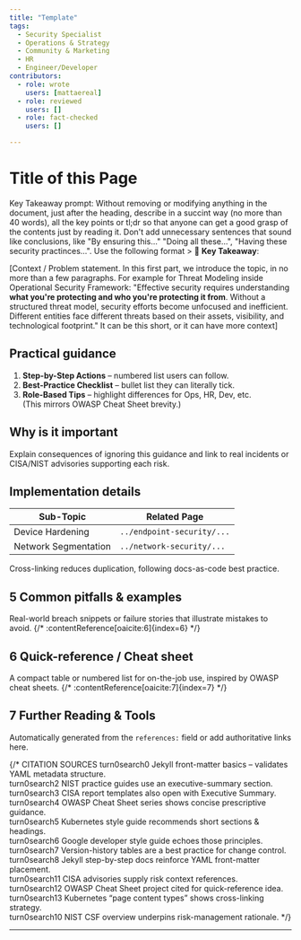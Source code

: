 ```yaml
---
title: "Template"
tags:
  - Security Specialist
  - Operations & Strategy
  - Community & Marketing
  - HR
  - Engineer/Developer
contributors:
  - role: wrote
    users: [mattaereal]
  - role: reviewed
    users: []
  - role: fact-checked
    users: []

---
```



<TagProvider>
<TagFilter />

<TagList tags={frontmatter.tags} />
<AttributionList contributors={frontmatter.contributors} />

# Title of this Page 

Key Takeaway prompt: Without removing or modifying anything in the document, just after the heading, describe in a succint way (no more than 40 words), all the key points or tl;dr so that anyone can get a good grasp of the contents just by reading it. Don't add unnecessary sentences that sound like conclusions, like "By ensuring this..." "Doing all these...", "Having these security practinces...". Use the following format > 🔑 **Key Takeaway**:

[Context / Problem statement. In this first part, we introduce the topic, in no more than a few paragraphs. For example for Threat Modeling inside Operational Security Framework: "Effective security requires understanding **what you're protecting and who you're protecting it from**. Without a structured threat model, security efforts become unfocused and inefficient. Different entities face different threats based on their assets, visibility, and technological footprint." It can be this short, or it can have more context]

## Practical guidance

1. **Step-by-Step Actions** – numbered list users can follow.  
2. **Best-Practice Checklist** – bullet list they can literally tick.  
3. **Role-Based Tips** – highlight differences for Ops, HR, Dev, etc.  
(This mirrors OWASP Cheat Sheet brevity.)

## Why is it important

Explain consequences of ignoring this guidance and link to real incidents or CISA/NIST advisories supporting each risk.

## Implementation details

| Sub-Topic | Related Page |
|-----------|--------------|
| Device Hardening | `../endpoint-security/...` |
| Network Segmentation | `../network-security/...` |

Cross-linking reduces duplication, following docs-as-code best practice.

## 5  Common pitfalls & examples

Real-world breach snippets or failure stories that illustrate mistakes to avoid.  {/* :contentReference[oaicite:6]{index=6} */}

## 6  Quick-reference / Cheat sheet

A compact table or numbered list for on-the-job use, inspired by OWASP cheat sheets.  {/* :contentReference[oaicite:7]{index=7} */}

## 7  Further Reading & Tools

Automatically generated from the `references:` field or add authoritative links here.

{/*
CITATION SOURCES
turn0search0  Jekyll front-matter basics – validates YAML metadata structure.  
turn0search2  NIST practice guides use an executive-summary section.  
turn0search3  CISA report templates also open with Executive Summary.  
turn0search4  OWASP Cheat Sheet series shows concise prescriptive guidance.  
turn0search5  Kubernetes style guide recommends short sections & headings.  
turn0search6  Google developer style guide echoes those principles.  
turn0search7  Version-history tables are a best practice for change control.  
turn0search8  Jekyll step-by-step docs reinforce YAML front-matter placement.  
turn0search11 CISA advisories supply risk context references.  
turn0search12 OWASP Cheat Sheet project cited for quick-reference idea.  
turn0search13 Kubernetes “page content types” shows cross-linking strategy.  
turn0search10 NIST CSF overview underpins risk-management rationale.
*/}

---

</TagProvider>
<ContributeFooter />